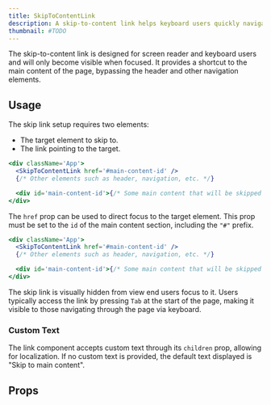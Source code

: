 ```yaml
---
title: SkipToContentLink
description: A skip-to-content link helps keyboard users quickly navigate to the main content.
thumbnail: #TODO
---
```


The skip-to-content link is designed for screen reader and keyboard users and will only become visible when focused. It provides a shortcut to the main content of the page, bypassing the header and other navigation elements.

## Usage

The skip link setup requires two elements:

- The target element to skip to.
- The link pointing to the target.

```jsx
<div className='App'>
  <SkipToContentLink href='#main-content-id' />
  {/* Other elements such as header, navigation, etc. */}

  <div id='main-content-id'>{/* Some main content that will be skipped to */}</div>
</div>
```

The `href` prop can be used to direct focus to the target element. This prop must be set to the `id` of the main content section, including the `"#"` prefix.

```jsx {5}
<div className='App'>
  <SkipToContentLink href='#main-content-id' />
  {/* Other elements such as header, navigation, etc. */}

  <div id='main-content-id'>{/* Some main content that will be skipped to */}</div>
</div>
```

The skip link is visually hidden from view end users focus to it. Users typically access the link by pressing `Tab` at the start of the page, making it visible to those navigating through the page via keyboard.

<LiveExample src='SkipToContentLink.main.jsx' truncate={true}>
  <AllExamples.SkipToContentLinkMainExample client:load />
</LiveExample>

### Custom Text

The link component accepts custom text through its `children` prop, allowing for localization. If no custom text is provided, the default text displayed is "Skip to main content".

<LiveExample src='SkipToContentLink.customText.jsx' truncate={true}>
  <AllExamples.SkipToContentLinkCustomTextExample client:load />
</LiveExample>

## Props

<PropsTable path='@itwin/itwinui-react/esm/core/SkipToContentLink/SkipToContentLink.d.ts' />
